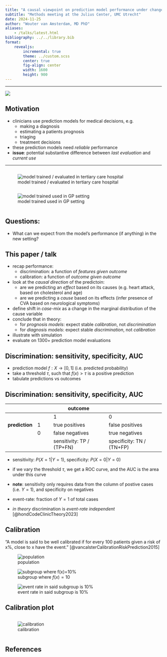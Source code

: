 ```yaml
---
title: "A causal viewpoint on prediction model performance under changes in case-mix"
subtitle: "Methods meeting at the Julius Center, UMC Utrecht"
date: 2024-11-25
author: "Wouter van Amsterdam, MD PhD"
aliases: 
    - /talks/latest.html
bibliography: ../../library.bib
format:
    revealjs:
        incremental: true
        theme: ../custom.scss
        center: true
        fig-align: center
        width: 1600
        height: 900
---
```



--- 

![](figs/ccm-arxiv-screenshot.png)

## Motivation

<!-- TODO: add figs for examples-->

- clinicians use prediction models for medical decisions, e.g.
  - making a diagnosis
  - estimating a patients prognosis
  - triaging
  - treatment decisions
- these prediction models need *reliable* performance
- **issue**: potential substantive difference between *last evaluation* and *current use*

---

:::{layout-ncol=2}

::::{.column}

![model trained / evaluated in tertiary care hospital](figs/university-hospital.png)

::::

::::{.column}

![model trained used in GP setting](figs/gp.png){.fragment}

::::

:::

## Questions:

- What can we expect from the model's performance (if anything) in the new setting?

## This paper / talk

- recap performance:
  - discrimination: a function of *features given outcome*
  - calibration: a function of *outcome given outcome*
- look at the *causal direction* of the predictoin:
  - are we predicting an *effect* based on its causes (e.g. heart attack, based on cholesterol and age)
  - are we predicting a *cause* based on its effects (infer presence of CVA based on neurological symptoms)
- define shift in *case-mix* as a change in the marginal distribution of the cause variable
- conclude that in theory:
  - for *prognosis models*: expect stable *calibration*, not *discrimination*
  - for *diagnosis models*: expect stable *discrimination*, not *calibration*
- illustrate with simulation
- evaluate on 1300+ prediction model evaluations

## Discrimination: sensitivity, specificity, AUC

- prediction model $f: X \to [0,1]$ (i.e. predicted probability)
- take a threshold $\tau$, such that $f(x) > \tau$ is a positive prediction
- tabulate predictions vs outcomes


## Discrimination: sensitivity, specificity, AUC

| |    | outcome  |    |
|-|----|-------------|-------------|
| |    | 1        |  0 |
| **prediction** | 1 | true positives | false positives |
|            | 0 | false negatives | true negatives |
|            |  |  [sensitivity: TP / (TP+FN)]{.fragment} | [specificity: TN / (TN+FP)]{.fragment} |

- sensitivity: $P(X=1 | Y=1)$, specificity: $P(X=0 | Y=0)$

- if we vary the threshold $\tau$, we get a ROC curve, and the AUC is the area under this curve

- **note**: sensitivity only requires data from the column of postive cases (i.e. $Y=1$), and specificity on negatives

- event-rate: fraction of $Y=1$ of total cases

- *in theory* discrimination is *event-rate independent* [@hondCodeClinicTheory2023]

## Calibration
"A  model is said to be well calibrated if for every 100 patients given a risk of x%, close to x have the event." [@vancalsterCalibrationRiskPrediction2015]

:::{layout-ncol=3}

::::{.fragment}

![population](figs/calibration-population.png)

::::

::::{.fragment}

![subgroup where $f(x)=10%$](figs/calibration-subgroup)

::::

::::{.fragment}

![event rate in said subgroup is 10%](figs/calibration-outcomes.png)

::::

:::

## Calibration plot

:::{.columns}

::::{.column}

![calibration](figs/calibrated-instrument.png)

::::

::::{.column}


::::

:::



## References



